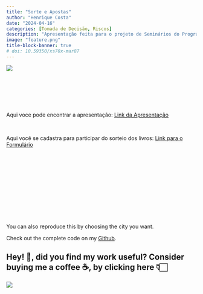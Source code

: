 ```yaml
---
title: "Sorte e Apostas"
author: "Henrique Costa"
date: "2024-04-16"
categories: [Tomada de Decisão, Riscos]
description: "Apresentação feita para o projeto de Seminários do Programa de Pós-Graduação em Economia da Universidade Federal de Mato Grosso."
image: "feature.png"
title-block-banner: true
# doi: 10.59350/xs70x-mar87
---
```


![](feature.png)

<br>


<br>


<br>


Aqui voce pode encontrar a apresentação: [Link da Apresentação](https://hcostax.quarto.pub/sorte_apostas/)


<br>


Aqui você se cadastra para participar do sorteio dos livros: [Link para o Formulário](https://forms.gle/mCN6j8CTEWY66PX27)

<br>


<br>


<br>

<br>


<br>


<br>




You can also reproduce this by choosing the city you want.

Check out the complete code on my [Github](https://github.com/hcostax/01---Desafio_EconomistaVisual).

::: callout-note
# Hey! 👋, did you find my work useful? Consider buying me a coffee ☕, by clicking here 👇🏻

<a href="https://www.buymeacoffee.com/hcostax"><img src="https://img.buymeacoffee.com/button-api/?text=Buy me a coffee&amp;emoji=&amp;slug =hcostax&amp;button_colour=5F7FFF&amp;font_colour=ffffff&amp;font_family=Cookie&amp;outline_colour=000000&amp;coffee_colour=FFDD00"/></a>
:::
